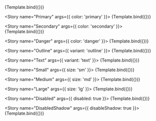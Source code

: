 

<!--👇 The title prop determines where your story goes in the story list -->
<Meta title="Button" component={Button} />


<!--👇 We create a “template” of how args map to rendering -->
<!-- // export const Template = (args) => ({ props: args }); -->



<!-- 👇 The args you need here will depend on your component -->
<Story
  name="Default"
  args={{}}>
  {Template.bind({})}
</Story>


<Story
  name="Primary"
  args={{
    color: 'primary'
  }}>
  {Template.bind({})}
</Story>


<Story
  name="Secondary"
  args={{
    color: 'secondary'
  }}>
  {Template.bind({})}
</Story>



<Story
  name="Danger"
  args={{
    color: 'danger'
  }}>
  {Template.bind({})}
</Story>



<Story
  name="Outline"
  args={{
    variant: 'outline'
  }}>
  {Template.bind({})}
</Story>


<Story
  name="Text"
  args={{
    variant: 'text'
  }}>
  {Template.bind({})}
</Story>


<Story
  name="Small"
  args={{
    size: 'sm'
  }}>
  {Template.bind({})}
</Story>



<Story
  name="Medium"
  args={{
    size: 'md'
  }}>
  {Template.bind({})}
</Story>



<Story
  name="Large"
  args={{
    size: 'lg'
  }}>
  {Template.bind({})}
</Story>




<Story
  name="Disabled"
  args={{
    disabled: true
  }}>
  {Template.bind({})}
</Story>



<Story
  name="DisabledShadow"
  args={{
    disableShadow: true
  }}>
  {Template.bind({})}
</Story>

